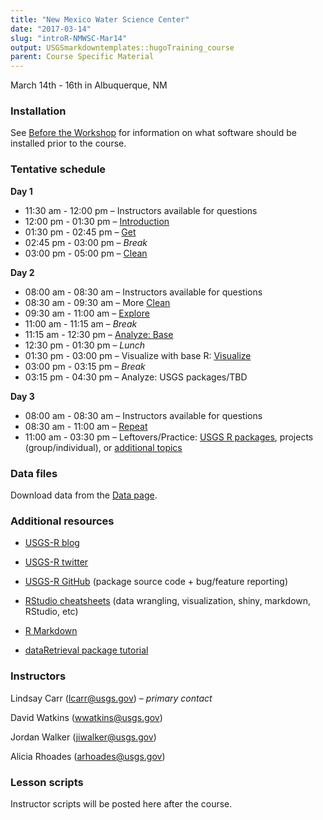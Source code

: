 ```yaml
---
title: "New Mexico Water Science Center"
date: "2017-03-14"
slug: "introR-NMWSC-Mar14"
output: USGSmarkdowntemplates::hugoTraining_course
parent: Course Specific Material
---
```

March 14th - 16th in Albuquerque, NM

### Installation

See [Before the Workshop](/intro-curriculum/Before) for information on what software should be installed prior to the course.

### Tentative schedule

**Day 1**

-   11:30 am - 12:00 pm -- Instructors available for questions
-   12:00 pm - 01:30 pm -- [Introduction](/intro-curriculum/Introduction)
-   01:30 pm - 02:45 pm -- [Get](/intro-curriculum/Get)
-   02:45 pm - 03:00 pm -- *Break*
-   03:00 pm - 05:00 pm -- [Clean](/intro-curriculum/Clean)

**Day 2**

-   08:00 am - 08:30 am -- Instructors available for questions
-   08:30 am - 09:30 am -- More [Clean](/intro-curriculum/Clean)
-   09:30 am - 11:00 am -- [Explore](/intro-curriculum/Explore)
-   11:00 am - 11:15 am -- *Break*
-   11:15 am - 12:30 pm -- [Analyze: Base](/intro-curriculum/Analyze)
-   12:30 pm - 01:30 pm -- *Lunch*
-   01:30 pm - 03:00 pm -- Visualize with base R: [Visualize](/intro-curriculum/Visualize/)
-   03:00 pm - 03:15 pm -- *Break*
-   03:15 pm - 04:30 pm -- Analyze: USGS packages/TBD

**Day 3**

-   08:00 am - 08:30 am -- Instructors available for questions
-   08:30 am - 11:00 am -- [Repeat](/intro-curriculum/Reproduce/)
-   11:00 am - 03:30 pm -- Leftovers/Practice: [USGS R packages](/intro-curriculum/USGS/), projects (group/individual), or [additional topics](/intro-curriculum/Additional/)

### Data files

Download data from the [Data page](/intro-curriculum/data/).

### Additional resources

-   [USGS-R blog](https://owi.usgs.gov/blog/tags/r)
-   [USGS-R twitter](https://twitter.com/USGS_R)
-   [USGS-R GitHub](https://github.com/USGS-R) (package source code + bug/feature reporting)
-   [RStudio cheatsheets](https://www.rstudio.com/resources/cheatsheets/) (data wrangling, visualization, shiny, markdown, RStudio, etc)
-   [R Markdown](http://rmarkdown.rstudio.com/lesson-1.html)

-   [dataRetrieval package tutorial](https://owi.usgs.gov/R/dataRetrieval.html#1)

### Instructors

Lindsay Carr (<lcarr@usgs.gov>) -- *primary contact*

David Watkins (<wwatkins@usgs.gov>)

Jordan Walker (<jiwalker@usgs.gov>)

Alicia Rhoades (<arhoades@usgs.gov>)

### Lesson scripts

Instructor scripts will be posted here after the course.
